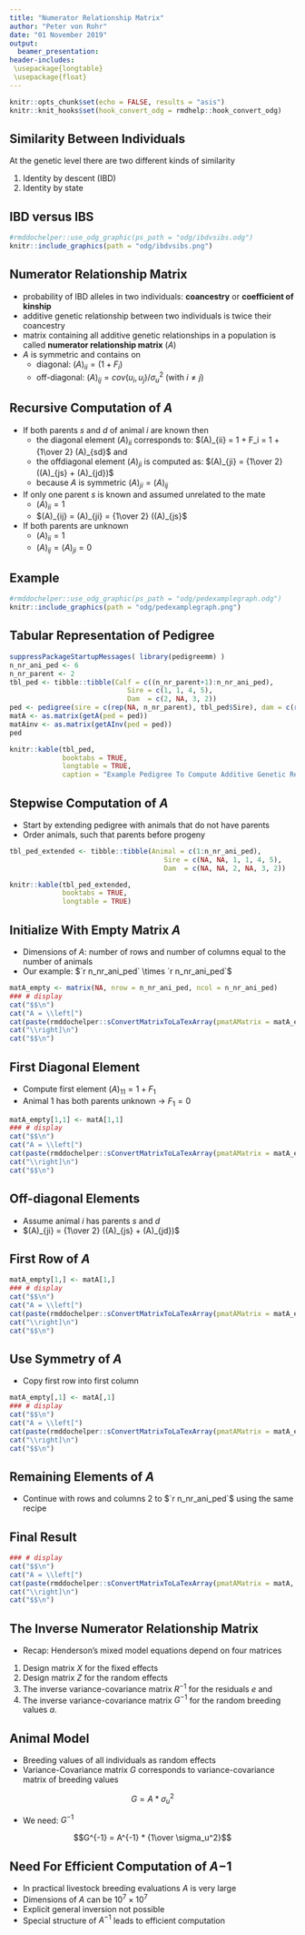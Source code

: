 ```yaml
---
title: "Numerator Relationship Matrix"
author: "Peter von Rohr"
date: "01 November 2019"
output:
  beamer_presentation:
header-includes:
 \usepackage{longtable}
 \usepackage{float}
---
```


```r
knitr::opts_chunk$set(echo = FALSE, results = "asis")
knitr::knit_hooks$set(hook_convert_odg = rmdhelp::hook_convert_odg)
```

## Similarity Between Individuals {#similaritybetweenindividuals}
At the genetic level there are two different kinds of similarity

1. Identity by descent (IBD)
2. Identity by state


## IBD versus IBS

```r
#rmddochelper::use_odg_graphic(ps_path = "odg/ibdvsibs.odg")
knitr::include_graphics(path = "odg/ibdvsibs.png")
```


## Numerator Relationship Matrix
* probability of IBD alleles in two individuals: __coancestry__ or __coefficient of kinship__
* additive genetic relationship between two individuals is twice their coancestry
* matrix containing all additive genetic relationships in a population is called __numerator relationship matrix__ ($A$)
* $A$ is symmetric and contains on 
    + diagonal: $(A)_{ii} = (1 + F_i)$
    + off-diagonal: $(A)_{ij} = cov(u_i, u_j) / \sigma_u^2$ (with $i \ne j$)
 

## Recursive Computation of $A$

* If both parents $s$ and $d$ of animal $i$ are known then 
    + the diagonal element $(A)_{ii}$ corresponds to:  $(A)_{ii} = 1 + F_i = 1 + {1\over 2} (A)_{sd}$ and
    + the offdiagonal element $(A)_{ji}$ is computed as:  $(A)_{ji} = {1\over 2} ((A)_{js} + (A)_{jd})$
    + because $A$ is symmetric $(A)_{ji} = (A)_{ij}$
    
* If only one parent $s$ is known and assumed unrelated to the mate
    + $(A)_{ii} = 1$
    + $(A)_{ij} = (A)_{ji} = {1\over 2} ((A)_{js}$
    
* If both parents are unknown    
    + $(A)_{ii} = 1$
    + $(A)_{ij} = (A)_{ji} = 0$


## Example

```r
#rmddochelper::use_odg_graphic(ps_path = "odg/pedexamplegraph.odg")
knitr::include_graphics(path = "odg/pedexamplegraph.png")
```


## Tabular Representation of Pedigree
```r
suppressPackageStartupMessages( library(pedigreemm) )
n_nr_ani_ped <- 6
n_nr_parent <- 2
tbl_ped <- tibble::tibble(Calf = c((n_nr_parent+1):n_nr_ani_ped),
                             Sire = c(1, 1, 4, 5),
                             Dam  = c(2, NA, 3, 2))
ped <- pedigree(sire = c(rep(NA, n_nr_parent), tbl_ped$Sire), dam = c(rep(NA, n_nr_parent), tbl_ped$Dam), label = as.character(1:n_nr_ani_ped))
matA <- as.matrix(getA(ped = ped))
matAinv <- as.matrix(getAInv(ped = ped))
ped
```


```r
knitr::kable(tbl_ped,
             booktabs = TRUE,
             longtable = TRUE,
             caption = "Example Pedigree To Compute Additive Genetic Relationship Matrix")
``` 


## Stepwise Computation of $A$

* Start by extending pedigree with animals that do not have parents
* Order animals, such that parents before progeny

```r
tbl_ped_extended <- tibble::tibble(Animal = c(1:n_nr_ani_ped),
                                      Sire = c(NA, NA, 1, 1, 4, 5),
                                      Dam  = c(NA, NA, 2, NA, 3, 2))

knitr::kable(tbl_ped_extended,
             booktabs = TRUE,
             longtable = TRUE)
``` 


## Initialize With Empty Matrix $A$

* Dimensions of $A$: number of rows and number of columns equal to the number of animals
* Our example: $`r n_nr_ani_ped` \times `r n_nr_ani_ped`$

```r
matA_empty <- matrix(NA, nrow = n_nr_ani_ped, ncol = n_nr_ani_ped)
### # display
cat("$$\n")
cat("A = \\left[")
cat(paste(rmddochelper::sConvertMatrixToLaTexArray(pmatAMatrix = matA_empty), collapse = "\n"), "\n")
cat("\\right]\n")
cat("$$\n")
```


## First Diagonal Element

* Compute first element $(A)_{11} = 1 + F_1$
* Animal $1$ has both parents unknown $\rightarrow$ $F_1 = 0$

```r
matA_empty[1,1] <- matA[1,1]
### # display
cat("$$\n")
cat("A = \\left[")
cat(paste(rmddochelper::sConvertMatrixToLaTexArray(pmatAMatrix = matA_empty), collapse = "\n"), "\n")
cat("\\right]\n")
cat("$$\n")
```


## Off-diagonal Elements

* Assume animal $i$ has parents $s$ and $d$
* $(A)_{ji} = {1\over 2} ((A)_{js} + (A)_{jd})$


## First Row of $A$

```r
matA_empty[1,] <- matA[1,]
### # display
cat("$$\n")
cat("A = \\left[")
cat(paste(rmddochelper::sConvertMatrixToLaTexArray(pmatAMatrix = matA_empty), collapse = "\n"), "\n")
cat("\\right]\n")
cat("$$\n")
```


## Use Symmetry of $A$

* Copy first row into first column

```r
matA_empty[,1] <- matA[,1]
### # display
cat("$$\n")
cat("A = \\left[")
cat(paste(rmddochelper::sConvertMatrixToLaTexArray(pmatAMatrix = matA_empty), collapse = "\n"), "\n")
cat("\\right]\n")
cat("$$\n")
```


## Remaining Elements of $A$

* Continue with rows and columns $2$ to $`r n_nr_ani_ped`$ using the same recipe


## Final Result

```r
### # display
cat("$$\n")
cat("A = \\left[")
cat(paste(rmddochelper::sConvertMatrixToLaTexArray(pmatAMatrix = matA, pnDigits = 4), collapse = "\n"), "\n")
cat("\\right]\n")
cat("$$\n")
```


## The Inverse Numerator Relationship Matrix {#inversenumeratorrelationshipmatrix}

* Recap: Henderson's mixed model equations depend on four matrices

1. Design matrix $X$ for the fixed effects
2. Design matrix $Z$ for the random effects
3. The inverse variance-covariance matrix $R^{-1}$ for the residuals $e$ and
4. The inverse variance-covariance matrix $G^{-1}$ for the random breeding values $a$. 


## Animal Model

* Breeding values of all individuals as random effects
* Variance-Covariance matrix $G$ corresponds to variance-covariance matrix of breeding values

$$G = A * \sigma_u^2$$

* We need: $G^{-1}$

$$G^{-1} = A^{-1} * {1\over \sigma_u^2}$$


## Need For Efficient Computation of $A{-1}$

* In practical livestock breeding evaluations $A$ is very large
* Dimensions of $A$ can be $10^7 \times 10^7$
* Explicit general inversion not possible
* Special structure of $A^{-1}$ leads to efficient computation



